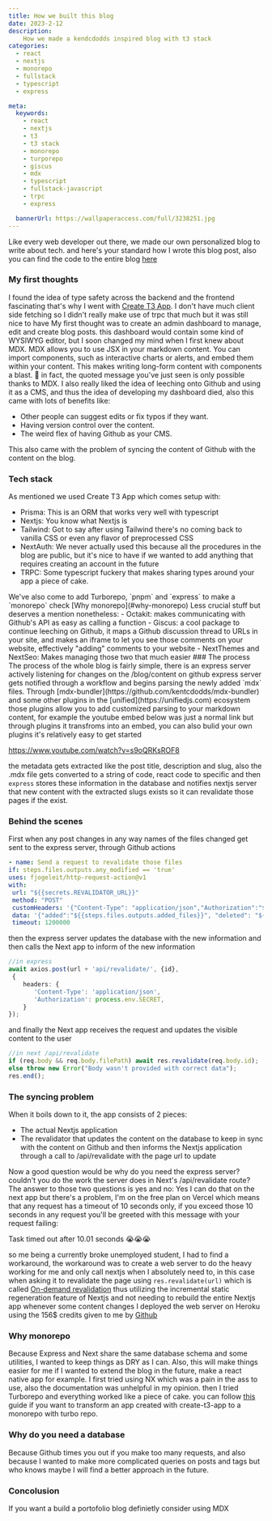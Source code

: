 ```yaml
---
title: How we built this blog
date: 2023-2-12
description: 
    How we made a kendcdodds inspired blog with t3 stack
categories:
  - react
  - nextjs
  - monorepo
  - fullstack
  - typescript
  - express

meta:
  keywords:
    - react
    - nextjs
    - t3
    - t3 stack
    - monorepo
    - turporepo 
    - giscus
    - mdx
    - typescript
    - fullstack-javascript
    - trpc
    - express

  bannerUrl: https://wallpaperaccess.com/full/3238251.jpg
---
```

Like every web developer out there, we made our own personalized blog to write about tech. and here's your standard how I wrote this
blog post, also you can find the code to the entire blog [here](https://github.com/The-Zagy/zagy-blog)



### My first thoughts
I found the idea of type safety across the backend and the frontend fascinating that's why I went with [Create T3 App](https://create.t3.gg/).
I don't have much client side fetching so I didn't really make use of trpc that much but it was still nice to have
My first thought was to create an admin dashboard to manage, edit and create blog posts. this dashboard would contain some kind of WYSIWYG editor,
but I soon changed my mind when I first knew about MDX.
<Quote author="MDXjs website" href="https://mdxjs.com/">
  MDX allows you to use JSX in your markdown content. You can import components,
   such as interactive charts or alerts, and embed them within your content.
    This makes writing long-form content with components a blast. 🚀
</Quote>
in fact, the quoted message you've just seen is only possible thanks to MDX.
I also really liked the idea of leeching onto Github and using it as a CMS, and thus the idea of developing my dashboard died,
also this came with lots of benefits like:
- Other people can suggest edits or fix typos if they want.
- Having version control over the content.
- The weird flex of having Github as your CMS.

This also came with the problem of syncing the content of Github with the content on the blog.
  
### Tech stack

As mentioned we used Create T3 App which comes setup with:
  
- Prisma: This is an ORM that works very well with typescript
- Nextjs: You know what Nextjs is
- Tailwind: Got to say after using Tailwind there's no coming back to vanilla CSS or even any flavor of preprocessed CSS
- NextAuth: We never actually used this because all the procedures in the blog are public, but it's nice to have if we wanted to add
 anything that requires creating an account in the future
- TRPC: Some typescript fuckery that makes sharing types around your app a piece of cake.

<Callout type="note">
  We've also come to add Turborepo, `pnpm` and `express` to make a `monorepo` check 
 [Why monorepo](#why-monorepo)
</Callout>
Less crucial stuff but deserves a mention nonetheless:
- Octakit: makes communicating with Github's API as easy as calling a function
- Giscus: a cool package to continue leeching on Github, it maps a Github discussion thread to URLs in your site, and makes
an iframe to let you see those comments on your website, effectively "adding" comments to your website 
- NextThemes and NextSeo: Makes managing those two that much easier
### The process
The process of the whole blog is fairly simple, there is an express server actively listening for changes on the /blog/content on github
express server gets notified through a workflow and begins parsing the newly added `mdx` files.
Through [mdx-bundler](https://github.com/kentcdodds/mdx-bundler) and some other plugins in the [unified](https://unifiedjs.com) ecosystem
those plugins allow you to add customized parsing to your markdown content, for example the youtube embed below was just a normal link
but through plugins it transfroms into an embed, you can also bulid your own plugins it's relatively easy to get started

https://www.youtube.com/watch?v=s9oQRKsROF8

the metadata gets extracted like the post title, description and slug, also the .mdx file gets converted to a string of code, react code to specific and then `express` stores these information
in the database and notifies nextjs server that new content with the extracted slugs exists so it can revalidate those pages if the exist.   

### Behind the scenes
  First when any post changes in any way names of the files changed get sent to the express server, through Github actions

  ```yml {8} showLineNumbers
- name: Send a request to revalidate those files
 if: steps.files.outputs.any_modified == 'true'
 uses: fjogeleit/http-request-action@v1
 with:
   url: "${{secrets.REVALIDATOR_URL}}"
   method: "POST"
   customHeaders: '{"Content-Type": "application/json","Authorization":"${{secrets.SEED_PASS}}"}'
   data: '{"added":"${{steps.files.outputs.added_files}}", "deleted": "${{steps.files.outputs.deleted_files}}", "modified": "${{steps.files.outputs.modified_files}}", "renamed": "${{steps.files.outputs.renamed_files}}"}'
   timeout: 1200000
  ```
then the express server updates the database with the new information and then calls the Next app to inform of the new information
```ts showLineNumbers
//in express
await axios.post(url + 'api/revalidate/', {id},
 {
    headers: {
       'Content-Type': 'application/json',
       'Authorization': process.env.SECRET,
    }
});
```
and finally the Next app receives the request and updates the visible content to the user

```ts showLineNumbers
//in next /api/revalidate
if (req.body && req.body.filePath) await res.revalidate(req.body.id);
else throw new Error("Body wasn't provided with correct data");
res.end();
```

### The syncing problem
When it boils down to it, the app consists of 2 pieces:
- The actual Nextjs application 
- The revalidator that updates the content on the database to keep in sync with the content on Github
and then informs the Nextjs application through a call to /api/revalidate with the page url to update

Now a good question would be why do you need the express server? couldn't you do the work the server does in Next's /api/revalidate route?
The answer to those two questions is yes and no:
Yes I can do that on the next app but there's a problem, I'm on the free plan on Vercel which means that any request has a timeout
of 10 seconds only, if you exceed those 10 seconds in any request you'll be greeted with this message with your request failing:

<Quote author="Vercel on free tier">
  Task timed out after 10.01 seconds 😭😭😭
</Quote>

so me being a currently broke unemployed student, I had to find a workaround, the workaround was to create a web server to do the heavy
working for me and only call nextjs when I absolutely need to, in this case when asking it to revalidate the page using
`res.revalidate(url)` which is called [On-demand revalidation](https://nextjs.org/docs/basic-features/data-fetching/incremental-static-regeneration#on-demand-revalidation)
thus utilizing the incremental static regeneration feature of Nextjs and not needing to rebuild the entire Nextjs app whenever some content changes 
I deployed the web server on Heroku using the 156$ credits given to me by [Github](https://education.github.com/pack)

### Why monorepo
Because Express and Next share the same database schema and some utilities, I wanted to keep things as DRY as I can.
Also, this will make things easier for me if I wanted to extend the blog in the future, make a react native app for example.
I first tried using NX which was a pain in the ass to use, also the documentation was unhelpful in my opinion.
then I tried Turborepo and everything worked like a piece of cake. you can follow [this](https://www.jumr.dev/blog/t3-turbo) guide if you want to transform an app
created with create-t3-app to a monorepo with turbo repo.

### Why do you need a database
Because Github times you out if you make too many requests, and also because I wanted to make more complicated queries on posts
and tags but who knows maybe I will find a better approach in the future.

### Concolusion
If you want a build a portofolio blog definietly consider using MDX 



